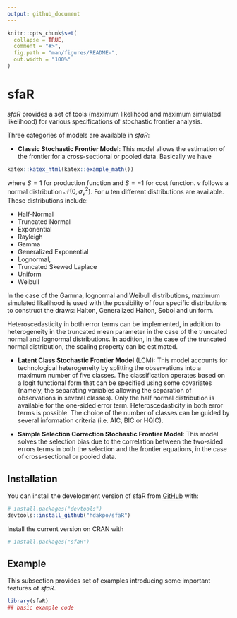 ---
output: github_document
---

<!-- README.md is generated from README.Rmd. Please edit that file -->

```{r, include = FALSE}
knitr::opts_chunk$set(
  collapse = TRUE,
  comment = "#>",
  fig.path = "man/figures/README-",
  out.width = "100%"
)
```

# sfaR

<!-- badges: start -->
<!-- badges: end -->

*sfaR* provides a set of tools (maximum likelihood and
maximum simulated likelihood) for various specifications of stochastic
frontier analysis.

Three categories of models are available in *sfaR*:

* **Classic Stochastic Frontier Model**: This model allows the estimation of 
the frontier for a cross-sectional or pooled data. Basically we have

```{r}
katex::katex_html(katex::example_math())
```


<!-- $$y_i = \mathbf{x_i'}\boldsymbol{\beta} + v_i - Su_i$$ -->

where $S = 1$ for production function and $S = -1$ for cost function. $v$ follows a normal distribution $\mathcal{N}(0, \sigma_v^2)$. For $u$ ten different distributions are available. These distributions include:

+ Half-Normal
+ Truncated Normal
+ Exponential
+ Rayleigh
+ Gamma
+ Generalized Exponential
+ Lognormal, 
+ Truncated Skewed Laplace
+ Uniform
+ Weibull

In the case of the Gamma, lognormal and Weibull distributions, maximum simulated
likelihood is used with the possibility of four specific distributions to
construct the draws: Halton, Generalized Halton, Sobol and uniform.

Heteroscedasticity in both error terms can be implemented, in addition to
heterogeneity in the truncated mean parameter in the case of the truncated
normal and lognormal distributions. In addition, in the case of the truncated normal
distribution, the scaling property can be estimated.

* **Latent Class Stochastic Frontier Model** (LCM): This model accounts for 
technological heterogeneity by splitting the observations into a maximum number of five classes. The
classification operates based on a logit functional form that can be
specified using some covariates (namely, the separating variables allowing
the separation of observations in several classes). Only the half normal
distribution is available for the one-sided error term. Heteroscedasticity
in both error terms is possible. The choice of the number of classes can be
guided by several information criteria (i.e. AIC, BIC or HQIC).

* **Sample Selection Correction Stochastic Frontier Model**: This model solves the selection bias due to
the correlation between the two-sided errors terms in both the selection and the 
frontier equations, in the case of cross-sectional or pooled data.

## Installation

You can install the development version of sfaR from [GitHub](https://github.com/) with:

``` r
# install.packages("devtools")
devtools::install_github("hdakpo/sfaR")
```

Install the current version on CRAN with

```{r}
# install.packages("sfaR")
```


## Example

This subsection provides set of examples introducing some important features of *sfaR*.

```{r example}
library(sfaR)
## basic example code
```

